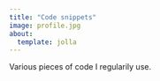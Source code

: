 ```yaml
---
title: "Code snippets"
image: profile.jpg
about:
  template: jolla
---
```



Various pieces of code I regularily use.
